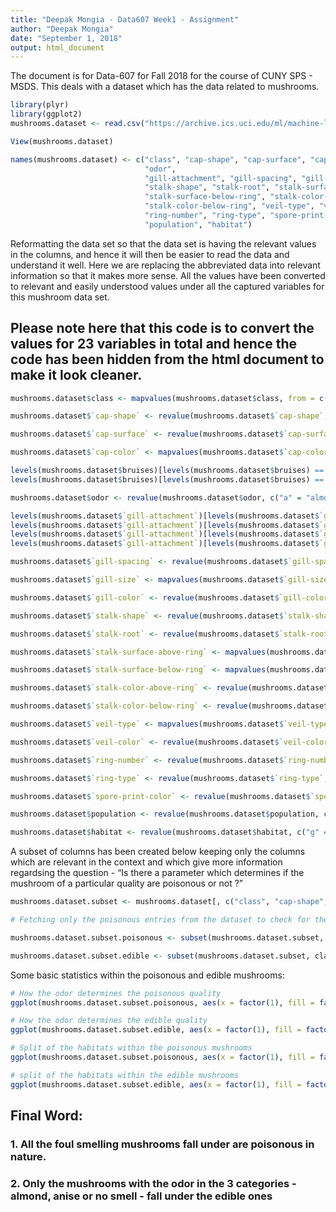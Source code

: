 ```yaml
---
title: "Deepak Mongia - Data607 Week1 - Assignment"
author: "Deepak Mongia"
date: "September 1, 2018"
output: html_document
---
```


The document is for Data-607 for Fall 2018 for the course of CUNY SPS - MSDS. This deals with a dataset which has the data related to mushrooms.

```r
library(plyr)
library(ggplot2)
mushrooms.dataset <- read.csv("https://archive.ics.uci.edu/ml/machine-learning-databases/mushroom/agaricus-lepiota.data", sep = ",", header = FALSE)

View(mushrooms.dataset)

names(mushrooms.dataset) <- c("class", "cap-shape", "cap-surface", "cap-color", "bruises",
                              "odor", 
                              "gill-attachment", "gill-spacing", "gill-size", "gill-color",
                              "stalk-shape", "stalk-root", "stalk-surface-above-ring",
                              "stalk-surface-below-ring", "stalk-color-above-ring",
                              "stalk-color-below-ring", "veil-type", "veil-color", 
                              "ring-number", "ring-type", "spore-print-color", 
                              "population", "habitat")

```

Reformatting the data set so that the data set is having the relevant values in the columns, and hence it will then be easier to read the data and understand it well.
Here we are replacing the abbreviated data into relevant information so that it makes more sense.
All the values have been converted to relevant and easily understood values under all the captured variables for this mushroom data set.

## Please note here that this code is to convert the values for 23 variables in total and hence the code has been hidden from the html document to make it look cleaner.

```r
mushrooms.dataset$class <- mapvalues(mushrooms.dataset$class, from = c("p", "e"), to = c("poisonous", "edible"))

mushrooms.dataset$`cap-shape` <- revalue(mushrooms.dataset$`cap-shape`, c("b" = "bell", "c" = "conical", "x" = "convex", "f" = "flat", "k" = "knobbed", "s" = "sunken"))

mushrooms.dataset$`cap-surface` <- revalue(mushrooms.dataset$`cap-surface`, c("f" = "fibrous", "g" = "grooves", "y" = "scaly", "s" = "smoothy"))

mushrooms.dataset$`cap-color` <- mapvalues(mushrooms.dataset$`cap-color`, from = c("n", "b", "c", "g", "r", "p", "u", "e", "w", "y"), to = c("brown", "buff", "cinnamon", "gray", "green", "pink", "purple", "red", "white", "yellow"))

levels(mushrooms.dataset$bruises)[levels(mushrooms.dataset$bruises) == "t"] <- "bruises"
levels(mushrooms.dataset$bruises)[levels(mushrooms.dataset$bruises) == "f"] <- "no-bruises"

mushrooms.dataset$odor <- revalue(mushrooms.dataset$odor, c("a" = "almond", "l" = "anise", "c" = "creosote", "y" = "fishy", "f" = "foul", "m" = "musty", "n" = "none", "p" = "pungent", "s" = "spicy"))

levels(mushrooms.dataset$`gill-attachment`)[levels(mushrooms.dataset$`gill-attachment`) == "a"] <- "attached"
levels(mushrooms.dataset$`gill-attachment`)[levels(mushrooms.dataset$`gill-attachment`) == "d"] <- "descending"
levels(mushrooms.dataset$`gill-attachment`)[levels(mushrooms.dataset$`gill-attachment`) == "f"] <- "free"
levels(mushrooms.dataset$`gill-attachment`)[levels(mushrooms.dataset$`gill-attachment`) == "n"] <- "notched"

mushrooms.dataset$`gill-spacing` <- revalue(mushrooms.dataset$`gill-spacing`, c("c" = "close", "w" = "crowded", "d" = "distant"))

mushrooms.dataset$`gill-size` <- mapvalues(mushrooms.dataset$`gill-size`, from = c("b", "n"), to = c("broad", "narrow"))

mushrooms.dataset$`gill-color` <- revalue(mushrooms.dataset$`gill-color`, c("k" = "black", "n" = "brown", "b" = "buff", "h" = "chocolate", "g" = "gray", "r" = "green", "o" = "orange", "p" = "pink", "u" = "purple", "e" = "red", "w" = "white", "y" = "yellow"))

mushrooms.dataset$`stalk-shape` <- revalue(mushrooms.dataset$`stalk-shape`, c("e" = "enlarging", "t" = "tapering"))

mushrooms.dataset$`stalk-root` <- revalue(mushrooms.dataset$`stalk-root`, c("b" = "bulbous", "c" = "club", "u" = "cup", "e" = "equal", "z" = "rhizomorphs", "r" = "rooted"))

mushrooms.dataset$`stalk-surface-above-ring` <- mapvalues(mushrooms.dataset$`stalk-surface-above-ring`, from = c("f", "y", "k", "s"), to = c("fibrous", "scaly", "silky", "smooth"))

mushrooms.dataset$`stalk-surface-below-ring` <- mapvalues(mushrooms.dataset$`stalk-surface-below-ring`, from = c("f", "y", "k", "s"), to = c("fibrous", "scaly", "silky", "smooth"))

mushrooms.dataset$`stalk-color-above-ring` <- revalue(mushrooms.dataset$`stalk-color-above-ring`, c("n" = "brown", "b" = "buff", "c" = "cinnamon", "g" = "gray", "o" = "orange", "p" = "pink", "e" = "red", "w" = "white", "y" = "yellow"))

mushrooms.dataset$`stalk-color-below-ring` <- revalue(mushrooms.dataset$`stalk-color-below-ring`, c("n" = "brown", "b" = "buff", "c" = "cinnamon", "g" = "gray", "o" = "orange", "p" = "pink", "e" = "red", "w" = "white", "y" = "yellow"))

mushrooms.dataset$`veil-type` <- mapvalues(mushrooms.dataset$`veil-type`, from = c("p", "u"), to = c("partial", "universal"))

mushrooms.dataset$`veil-color` <- revalue(mushrooms.dataset$`veil-color`, c("n" = "brown", "o" = "orange", "w" = "white", "y" = "yellow"))

mushrooms.dataset$`ring-number` <- revalue(mushrooms.dataset$`ring-number`, c("n" = "none", "o" = "one", "t" = "two"))

mushrooms.dataset$`ring-type` <- revalue(mushrooms.dataset$`ring-type`, c("c" = "cobwebby", "e" = "evanescent", "f" = "flaring", "l" = "large", "n" = "none", "p" = "pendant", "s" = "sheathing", "z" = "zone"))

mushrooms.dataset$`spore-print-color` <- revalue(mushrooms.dataset$`spore-print-color`, c("k" = "black", "n" = "brown", "b" = "buff", "h" = "chocolate", "r" = "green", "o" = "orange", "u" = "purple", "w" = "white", "y" = "yellow"))

mushrooms.dataset$population <- revalue(mushrooms.dataset$population, c("a" = "abundant", "c" = "clustered", "n" = "numerous", "s" = "scattered", "v" = "several", "y" = "solitary"))

mushrooms.dataset$habitat <- revalue(mushrooms.dataset$habitat, c("g" = "grasses", "l" = "leaves", "m" = "meadows", "p" = "paths", "u" = "urban", "w" = "waste", "d" = "woods"))


```

A subset of columns has been created below keeping only the columns which are relevant in the context and which give more information regardsing the question - "Is there a parameter which determines if the mushroom of a particular quality are poisonous or not ? "

```r
mushrooms.dataset.subset <- mushrooms.dataset[, c("class", "cap-shape", "cap-surface", "cap-color", "odor", "population", "habitat")]

# Fetching only the poisonous entries from the dataset to check for the various factors that might suggest if mushroom will be poisonous or edible

mushrooms.dataset.subset.poisonous <- subset(mushrooms.dataset.subset, class == "poisonous")

mushrooms.dataset.subset.edible <- subset(mushrooms.dataset.subset, class == "edible" )

```


Some basic statistics within the poisonous and edible mushrooms:

```r
# How the odor determines the poisonous quality
ggplot(mushrooms.dataset.subset.poisonous, aes(x = factor(1), fill = factor(odor))) + geom_bar(width = 1) + coord_polar(theta = "y")

# How the odor determines the edible quality
ggplot(mushrooms.dataset.subset.edible, aes(x = factor(1), fill = factor(odor))) + geom_bar(width = 1) + coord_polar(theta = "y")

# Split of the habitats within the poisonous mushrooms
ggplot(mushrooms.dataset.subset.poisonous, aes(x = factor(1), fill = factor(habitat))) + geom_bar(width = 1) + coord_polar(theta = "y")

# split of the habitats within the edible mushrooms
ggplot(mushrooms.dataset.subset.edible, aes(x = factor(1), fill = factor(habitat))) + geom_bar(width = 1) + coord_polar(theta = "y")

```

## Final Word: 
### 1. All the foul smelling mushrooms fall under are poisonous in nature. 
### 2. Only the mushrooms with the odor in the 3 categories - almond, anise or no smell - fall under the edible ones


